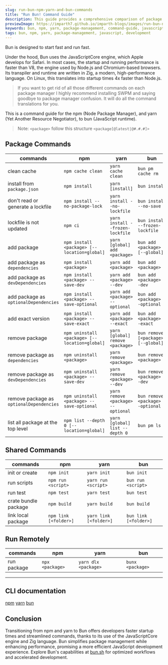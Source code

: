 ```yaml
---
slug: run-bun-npm-yarn-and-bun-commands
title: "Run Bun! Command Guide"
description: This guide provides a comprehensive comparison of package management commands across npm, yarn, and Bun. Learn how Bun simplifies and accelerates package management with its high-performance JavaScriptCore engine and Zig-based runtime.
previewImage: https://imparth7.github.io/imparth-blogs/images/run-bun-npm-yarn-and-bun-commands.png
keywords: bun, npm, yarn, package-management, command-guide, javascript
tags: bun, npm, yarn, package-management, javascript, development
---
```


<BannerImage src="https://imparth7.github.io/imparth-blogs/images/run-bun-npm-yarn-and-bun-commands.png" alt="Run Bun! Command Guide Banner" title="Run Bun! Command Guide" />

Bun is designed to start fast and run fast.

Under the hood, Bun uses the JavaScriptCore engine, which Apple develops for Safari. In most cases, the startup and running performance is faster than V8, the engine used by Node.js and Chromium-based browsers. Its transpiler and runtime are written in Zig, a modern, high-performance language. On Linux, this translates into startup times 4x faster than Node.js.

> If you want to get rid of all those different commands on each package manager I highly recommend installing SWPM and saying goodbye to package manager confusion. It will do all the command translations for you.

This is a command guide for the npm (Node Package Manager), and yarn (Yet Another Resource Negotiator), to bun (JavaScript runtime).

> Note: `<package>` follow this structure `<package[@latest|@#.#.#]>`

## Package Commands

| commands | npm | yarn | bun |
| -------- | --- | ---- | --- |
| clean cache | `npm cache clean` | `yarn cache clean` | `bun pm cache rm` |
| install from `package.json` | `npm install` | `yarn [install]` | `bun install` |
| don't read or generate a lockfile | `npm install --no-package-lock` | `yarn install --no-lockfile` | `bun install --no-save` |
| lockfile is not updated | `npm ci` | `yarn install --frozen-lockfile` | `bun install --frozen-lockfile` |
| add package | `npm install <package> [--location=global] ` | `yarn [global] add <package>` | `bun add <package> [--global]` |
| add package as `dependencies` | `npm install <package>` | `yarn add <package>` | `bun add <package>` |
| add package as `devDependencies` | `npm install <package> --save-dev` | `yarn add <package> --dev` | `bun add <package> --dev` |
| add package as `optionalDependencies` | `npm install <package> --save-optional` | `yarn add <package> --optional` | `bun add <package> --optional` |
| add exact version | `npm install <package> --save-exact` | `yarn add <package> --exact` | `bun add <package> --exact` |
| remove package | `npm uninstall <package> [--location=global]` | `yarn [global] remove <package>` | `bun remove [<package>] [--global] ` |
| remove package as `dependencies` | `npm uninstall <package>` | `yarn remove <package>` | `bun remove <package>` |
| remove package as `devDependencies` | `npm uninstall <package> --save-dev` | `yarn remove <package> --dev` | `bun remove <package> --dev` |
| remove package as `optionalDependencies` | `npm uninstall <package> --save-optional` | `yarn remove <package> --optional` | `bun remove <package> --optional` |
| list all package at the top level | `npm list --depth 0 [--location=global]` | `yarn [global] list --depth 0` | `bun pm ls` |


## Shared Commands

| commands | npm | yarn | bun |
| -------- | --- | ---- | --- |
| init or create | `npm init` | `yarn init` | `bun init` |
| run scripts | `npm run <script>` | `yarn run <script>` | `bun run <script>` |
| run test | `npm test` | `yarn test` | `bun test` |
| crate bundle package | `npm build` | `yarn build` | `bun build` |
| link local package | `npm link [<folder>]` | `yarn link [<folder>]` | `bun link [<folder>]` |


## Run Remotely

| commands | npm | yarn | bun |
| -------- | --- | ---- | --- |
| run package | `npx <package>` | `yarn dlx <package>` | `bunx <package>` |

---

## CLI documentation
[npm](docs.npmjs.com/)
[yarn](classic.yarnpkg.com/)
[bun](bun.sh/)

## Conclusion

Transitioning from npm and yarn to Bun offers developers faster startup times and streamlined commands, thanks to its use of the JavaScriptCore engine and Zig language. Bun simplifies package management while enhancing performance, promising a more efficient JavaScript development experience. Explore Bun's capabilities at [bun.sh](bun.sh) for optimized workflows and accelerated development.